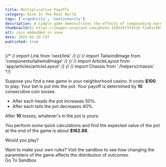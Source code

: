 ```yaml
---
title: Multiplicative Payoffs
category: Risk In The Real World
tags: ['ergodicity', 'nonlinearity']
description: A simple game demonstrates the effects of compounding earnings. Does expected value provide enough information to make a smart decision?
thumbnailUrl: https://images.unsplash.com/photo-1585347374528-f2a81c8693b3?ixid=MXwxMjA3fDB8MHxwaG90by1wYWdlfHx8fGVufDB8fHw%3D&ixlib=rb-1.2.1&auto=format
alt: coin embedded in snow
date: 2022-01-29 CST
published: true
---
```


{/* // import Link from 'next/link' */}
{/* // import TailwindImage from 'components/tailwindImage' */}
{/* // import ArticleLayout from 'app/articles/articleLayout' */}
{/* // import Chassis from './helpers/chassis' */}


Suppose you find a new game in your neighborhood casino.
It costs **$100** to play. Your bet is put into the pot. Your
payoff is determined by **10** consecutive coin tosses.

* After each heads the pot <span className="font-extrabold text-green-700">increases 50%</span>.
* After each tails the pot <span className="font-extrabold text-red-600">decreases 40%</span>.

After **10** tosses, whatever's in the pot is yours.

<figure>
  <TailwindImage
    className='h-96 w-full'
    src={thumbnailUrl}
    alt={alt}
    width={600}
    height={450}
    priority
    unsplash
  />
</figure>

You perform some quick calculations and find the expected value of the pot at the end of the game is about **$162.88**.

Would you play?

<Chassis>
  <div className="font-bold text-gray-900">
    Want to make your own rules? Visit the sandbox to see how changing
    the parameters of the game affects the distribution of outcomes.
  </div>
  <div className="flex justify-center mt-4 isolate">
    <Link href="/sandboxes/multiplicativePayoffs" className="no-underline hover:bg-blue-600 cursor-pointer inline-flex items-center justify-center px-5 py-3 text-base font-medium text-blue-700 bg-blue-100 border border-transparent rounded-md hover:text-white duration-75 transition-colors">
      Go To Sandbox
    </Link>
  </div>
</Chassis>
